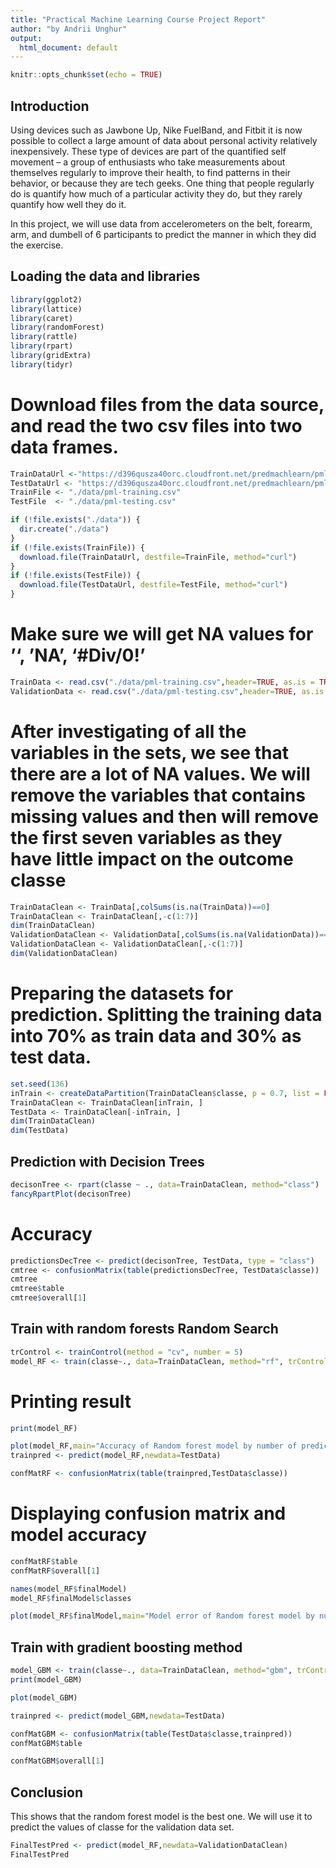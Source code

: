 ---
title: "Practical Machine Learning Course Project Report"
author: "by Andrii Unghur"
output:
  html_document: default
---

```{r setup, include=FALSE}
knitr::opts_chunk$set(echo = TRUE)
```

## Introduction ## 

Using devices such as Jawbone Up, Nike FuelBand, and Fitbit it is now possible to collect a large amount of data about personal activity relatively inexpensively. These type of devices are part of the quantified self movement – a group of enthusiasts who take measurements about themselves regularly to improve their health, to find patterns in their behavior, or because they are tech geeks. One thing that people regularly do is quantify how much of a particular activity they do, but they rarely quantify how well they do it.  

In this project, we will use data from accelerometers on the belt, forearm, arm, and dumbell of 6 participants to predict the manner in which they did the exercise.  

## Loading the data and libraries ## 

```{r, cache = T}
library(ggplot2)
library(lattice)
library(caret)
library(randomForest)
library(rattle)
library(rpart)
library(gridExtra)
library(tidyr)
```

# Download files from the data source, and read the two csv files into two data frames. #

```{r, cache = T}
TrainDataUrl <-"https://d396qusza40orc.cloudfront.net/predmachlearn/pml-training.csv"
TestDataUrl <- "https://d396qusza40orc.cloudfront.net/predmachlearn/pml-testing.csv"
TrainFile <- "./data/pml-training.csv"
TestFile  <- "./data/pml-testing.csv"

if (!file.exists("./data")) {
  dir.create("./data")
}
if (!file.exists(TrainFile)) {
  download.file(TrainDataUrl, destfile=TrainFile, method="curl")
}
if (!file.exists(TestFile)) {
  download.file(TestDataUrl, destfile=TestFile, method="curl")
}
```

# Make sure we will get NA values for '', 'NA', '#Div/0!' #

```{r, cache = T}
TrainData <- read.csv("./data/pml-training.csv",header=TRUE, as.is = TRUE, stringsAsFactors = FALSE, sep=',', na.strings=c("NA","#DIV/0!",""))
ValidationData <- read.csv("./data/pml-testing.csv",header=TRUE, as.is = TRUE, stringsAsFactors = FALSE, sep=',', na.strings=c("NA","#DIV/0!",""))
```

# After investigating of all the variables in the sets, we see that there are a lot of NA values. We will remove the variables that contains missing values and then will remove the first seven variables as they have little impact on the outcome classe #

```{r, cache = T}
TrainDataClean <- TrainData[,colSums(is.na(TrainData))==0]
TrainDataClean <- TrainDataClean[,-c(1:7)]
dim(TrainDataClean)
ValidationDataClean <- ValidationData[,colSums(is.na(ValidationData))==0]
ValidationDataClean <- ValidationDataClean[,-c(1:7)]
dim(ValidationDataClean)
```

# Preparing the datasets for prediction. Splitting the training data into 70% as train data and 30% as test data. #

```{r, cache = T}
set.seed(136) 
inTrain <- createDataPartition(TrainDataClean$classe, p = 0.7, list = FALSE)
TrainDataClean <- TrainDataClean[inTrain, ]
TestData <- TrainDataClean[-inTrain, ]
dim(TrainDataClean)
dim(TestData)
```

## Prediction with Decision Trees ##

```{r, cache = T}
decisonTree <- rpart(classe ~ ., data=TrainDataClean, method="class")
fancyRpartPlot(decisonTree)
```

# Accuracy #

```{r, cache = T}
predictionsDecTree <- predict(decisonTree, TestData, type = "class")
cmtree <- confusionMatrix(table(predictionsDecTree, TestData$classe))
cmtree
cmtree$table
cmtree$overall[1]
```

## Train with random forests Random Search ##

```{r, cache = T}
trControl <- trainControl(method = "cv", number = 5)
model_RF <- train(classe~., data=TrainDataClean, method="rf", trControl=trControl, verbose=FALSE)
```

# Printing result #

```{r, cache = T}
print(model_RF)
```

```{r, cache = T}
plot(model_RF,main="Accuracy of Random forest model by number of predictors")
trainpred <- predict(model_RF,newdata=TestData)

confMatRF <- confusionMatrix(table(trainpred,TestData$classe))
```

# Displaying confusion matrix and model accuracy #

```{r, cache = T}
confMatRF$table
confMatRF$overall[1]
```

```{r, cache = T}
names(model_RF$finalModel)
model_RF$finalModel$classes
```

```{r, cache = T}
plot(model_RF$finalModel,main="Model error of Random forest model by number of trees")
```

## Train with gradient boosting method ##

```{r, cache = T}
model_GBM <- train(classe~., data=TrainDataClean, method="gbm", trControl=trControl, verbose=FALSE)
print(model_GBM)
```

```{r, cache = T}
plot(model_GBM)
```

```{r, cache = T}
trainpred <- predict(model_GBM,newdata=TestData)

confMatGBM <- confusionMatrix(table(TestData$classe,trainpred))
confMatGBM$table
```

```{r, cache = T}
confMatGBM$overall[1]
```

## Conclusion ##

This shows that the random forest model is the best one. We will use it to predict the values of classe for the validation data set.

```{r, cache = T}
FinalTestPred <- predict(model_RF,newdata=ValidationDataClean)
FinalTestPred
```

